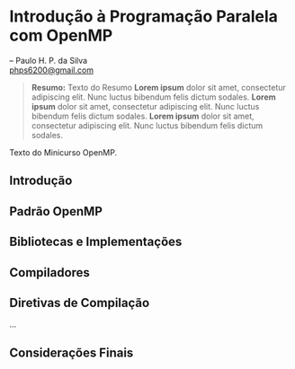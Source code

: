 # Introdução à Programação Paralela com OpenMP

-- Paulo H. P. da Silva <br>
<phps6200@gmail.com>

> __Resumo:__
> Texto do Resumo **Lorem ipsum** dolor sit amet, consectetur adipiscing elit. Nunc luctus bibendum felis dictum sodales. **Lorem ipsum** dolor sit amet, consectetur adipiscing elit. Nunc luctus bibendum felis dictum sodales.
**Lorem ipsum** dolor sit amet, consectetur adipiscing elit. Nunc luctus bibendum felis dictum sodales.

Texto do Minicurso OpenMP.

## Introdução {#sec-openmp-intro}

## Padrão OpenMP

## Bibliotecas e Implementações

## Compiladores

## Diretivas de Compilação

...

## Considerações Finais {#sec-openmp-consid-finais}